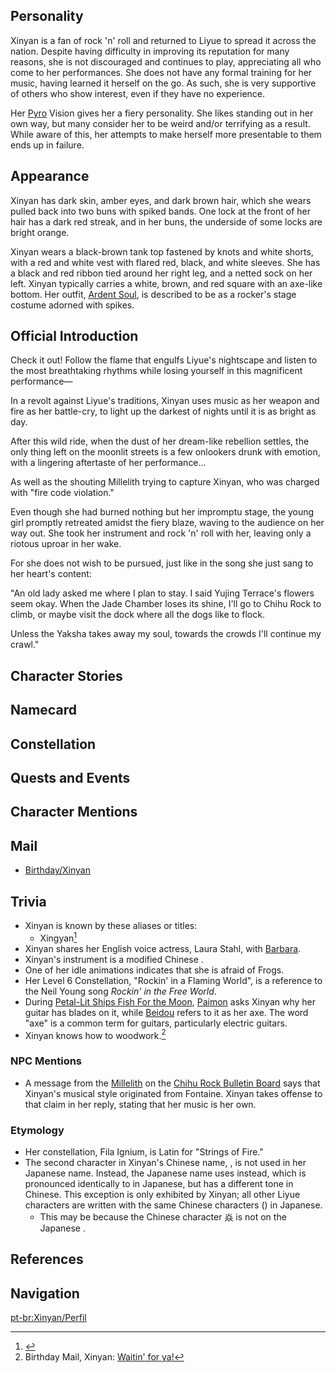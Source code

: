 {{CharacterTabs}}
{{Quote|Rock 'n' roll is an avant-garde art in Liyue Harbor and Xinyan is the pioneer in this field.<br />She rebels against ossified prejudices, using her music and passionate singing to awaken dazed souls fatigued by worldly matters.<br />If you get the chance, do not miss out on her next performance!|Description from the Official Website<ref>Official Genshin Impact Website: [https://genshin.hoyoverse.com/en/character/liyue?char=10 Xinyan]</ref>}}

==Personality==
{{Quote|Liyue's sole rock 'n' roll musician. She rebels against ossified prejudices using her music and passionate singing.|In-game character attributes and profile page text}}
Xinyan is a fan of rock 'n' roll and returned to Liyue to spread it across the nation. Despite having difficulty in improving its reputation for many reasons, she is not discouraged and continues to play, appreciating all who come to her performances. She does not have any formal training for her music, having learned it herself on the go. As such, she is very supportive of others who show interest, even if they have no experience.

Her [[Pyro]] Vision gives her a fiery personality. She likes standing out in her own way, but many consider her to be weird and/or terrifying as a result. While aware of this, her attempts to make herself more presentable to them ends up in failure.

==Appearance==
<!-- Keep appearance section short and concise. Limit to 3 paragraphs with 3-4 sentences each. -->
Xinyan has dark skin, amber eyes, and dark brown hair, which she wears pulled back into two buns with spiked bands. One lock at the front of her hair has a dark red streak, and in her buns, the underside of some locks are bright orange.

Xinyan wears a black-brown tank top fastened by knots and white shorts, with a red and white vest with flared red, black, and white sleeves. She has a black and red ribbon tied around her right leg, and a netted sock on her left. Xinyan typically carries a white, brown, and red square {{w|Ruan (instrument)|ruan}} with an axe-like bottom. Her outfit, [[Ardent Soul]], is described to be as a rocker's stage costume adorned with spikes.

==Official Introduction==
{{Official Introduction
|title=Time to rock!
|link=https://www.hoyolab.com/article/93224
|character=Xinyan
}}
{{Quote|She's on fire!|Boatman Wrench Wang, who started screaming, equal parts out of fear and excitement, after seeing the stage be set ablaze by a Vision while watching Xinyan's performance for the first time.}}

Check it out! Follow the flame that engulfs Liyue's nightscape and listen to the most breathtaking rhythms while losing yourself in this magnificent performance&mdash;

In a revolt against Liyue's traditions, Xinyan uses music as her weapon and fire as her battle-cry, to light up the darkest of nights until it is as bright as day.

After this wild ride, when the dust of her dream-like rebellion settles, the only thing left on the moonlit streets is a few onlookers drunk with emotion, with a lingering aftertaste of her performance...

As well as the shouting Millelith trying to capture Xinyan, who was charged with "fire code violation."

Even though she had burned nothing but her impromptu stage, the young girl promptly retreated amidst the fiery blaze, waving to the audience on her way out. She took her instrument and rock 'n' roll with her, leaving only a riotous uproar in her wake.

For she does not wish to be pursued, just like in the song she just sang to her heart's content:

"An old lady asked me where I plan to stay. I said Yujing Terrace's flowers seem okay. When the Jade Chamber loses its shine, I'll go to Chihu Rock to climb, or maybe visit the dock where all the dogs like to flock.

Unless the Yaksha takes away my soul, towards the crowds I'll continue my crawl."

==Character Stories==
{{Character Story
|title1        = Character Details
|text1         = <p>Rock 'n' roll originates in [[Fontaine]] and is just starting to find its feet in [[Liyue Harbor]], where Xinyan is pioneering the art.</p><p>Every night, she slings on her self-built instrument, steps onto her self-constructed stage, and plays her self-composed songs to a crowd of enthusiastic supporters.</p><p>Her music reflects her personality: bold and defiant, loud and proud.</p><p>She is no virtuoso, but this doesn't bother her dedicated fans one bit as they let loose and enjoy the show, singing their hearts out and shaking off the stress of the day.</p><p>In the heat of the moment, the fire that leaps from Xinyan's [[Vision]] seems ready to turn night into day.</p><p>"She is a rare rock 'n' roll talent and a master performer who really knows how to create an atmosphere," said a review of one of her live shows in [[The Steambird]].</p><p>Living in Liyue is expensive, especially when you want to enjoy the finer things in life. But as Xinyan would say to those tied down by worldly worries:</p><p>"If you know how to rock, then it's easier to roll."</p>
|mention1      = 

|title2        = Character Story 1
|friendship2   = 2
|text2         = <p>Xinyan does not adhere to traditional performance norms at all. Anything can be used as her instrument.</p><p>The pillars on-stage, the floorboards, the cheers and yells of the audience, and even the explosions and sparks created by her Vision are valid brushes with which she paints her performance.</p><p>The impromptu stage often starts to burn somewhere after the halfway mark of the performance, till all that's left is a smoking pile of charcoal.</p><p>After many warnings, the Millelith were finally forced to tighten their patrols and try to find ways to stop Xinyan from staging her performances.</p><p>The subsequent battles of wits tended to turn out in Xinyan's favor &mdash; she was often able to find a place to perform, set up a stage with frightening speed, and begin a raucous night with her audience.</p><p>The more reliable word on the street is that many patrolling Millelith were themselves infected by the "spirit of rock 'n' roll," becoming her [[Kun|loyal fans]] in the process.</p><p>Xinyan would get wind of the Millelith's latest patrol plans from these "friends of rock," and was thus able to avoid their eyes with ease.</p><p>Eventually, tiring of the lack of results, and in the absence of any evidence that anyone was harmed during Xinyan's performances, the Millelith came to adopt a "one eye open, one eye shut" approach to her actions.</p>
|mention2      = 

|title3        = Character Story 2
|friendship3   = 3
|text3         = <p>Xinyan is tall, has a sharp gaze, and always wears her stage costume in public to keep herself in the right mood for her music.</p><p>In the eyes of bystanders, this makes her quite the imposing sight as she walks down the street, and many assume she means trouble.</p><p>When she lines up to buy a snack, people in front of her in the queue will panic and move well out of her way.</p><p>If she happens to lock eyes with a young child, even for a brief moment, they will run crying to their parents.</p><p>Even when she has done nothing at all, Xinyan is often suspected of wrongdoing, purely because her fierce appearance makes her look like some sort of heinous villain in the eyes of some people.</p><p>Xinyan didn't care all that much about how other people saw her, but she did think that it wasn't a good thing to scare others and make trouble for them, if she could at all help it. Thus, she constantly looked for ways to make a change.</p><p>Every day when she woke up in the morning, she would look at herself in the mirror and massage her face with her fingers to stretch and relax her eyes a little.</p><p>She would even practice smiling and study expressions &mdash; verbal and facial alike &mdash; of great elegance.</p><p>After a significant amount of practice, she once came across a group of children bullying another child, and instinctually she went over to rescue the bullied child.</p><p>She gave the kid what she thought was a friendly smile and a gentle pat on the head. To say that the upset child quietened down after this would not be incorrect...</p><p>However, the reality of the matter was that the child was stood there frozen in fear as urine dribbled down their pants.</p><p>As for the would-be bullies, they screamed and fled in panic.</p><p>"Run! Run! The angry lady's turned into a monster! Sh&mdash;She's gonna eat us all!"</p><p>"Hey!!! I ain't gonna eat y'all! ...And I ain't no monster, either!"</p><p>But it was to no avail. The moment she raised her voice, all her hard work was undone.</p>
|mention3      = 

|title4        = Character Story 3
|friendship4   = 4
|text4         = <p>Xinyan has one standard by which she judges all things: is it or isn't it "rock 'n' roll?"</p><p>All that is just and upright &mdash; standing up for those who have been wronged, taking on challenges &mdash; is "rock 'n' roll," and all that is reprehensible &mdash; fearing the wicked, oppressing the kind, dirty tricks, scheming ways &mdash; is "not rock 'n' roll."</p><p>Rock is the spirit of rebellion and resistance, yes, but patently immoral acts are nonetheless "not rock 'n' roll."</p><p>Xinyan reserves the right to make these judgments, and whether these judgments are based on results or her mood, the difference between the things covered by these two opposing terms is clear.</p><p>The only catch is that these standards sound odd in certain contexts.</p><p>Due to her fierce appearance, Xinyan nearly has no friends, with [[Xiangling]] of [[Wanmin Restaurant]] being one of the few exceptions with whom she can speak most freely.</p><p>Xinyan has a special reason for coming to Wanmin Restaurant &mdash; for musical inspiration.</p><p>Whenever Xiangling is researching new recipes, others may run for the hills, but not Xinyan. She intentionally eats all the experimental products, and amid the taste bud explosion that results from the never-before-seen flavors, inspiration flows into her mind.</p><p>"Tell you what, Xiangling, that dish rocked!"</p><p>Though Xinyan considers this to be the highest praise, Xiangling finds it a little hard to be happy about such ratings.</p>
|mention4      = Xiangling

|title5        = Character Story 4
|friendship5   = 5
|text5         = <p>The eternal subject of rock 'n' roll is resistance.</p><p>But the thing that Xinyan resists is not a concrete thing, but rather, the conceptual shackles of "prejudice."</p><p>She was born into a poor family, and her parents placed great stock in her, giving her the best of what little they had in the hopes that she would be able to rise to "become a phoenix."</p><p>Of course, this "phoenix" would have to be something that they would recognize.</p><p>But things don't always turn out as planned. Xinyan grew to be taller than most girls, and her looks were far from anything that might be considered "cute." Nor was she any good at any of the feminine arts, whether it was cooking, chores, needlework.</p><p>So, since her childhood was so deeply impacted by such "prejudices," Xinyan understands how terrifying they could be.</p><p>Yet becoming a rock 'n' roll star has not caused her to give up on these other arts.</p><p>This is not only because she hates losing, but because she feels that "giving up because you have no talent" is itself a prejudiced belief.</p><p>Not long ago, a fan of Xinyan's named [[Yun Jin]] was invited to her place as a guest.</p><p>But if Xinyan hadn't opened the door herself, Yun Jin would have thought that she had the wrong house.</p><p>The house was spick and span, the windows were clean, and the home ornaments were hand-made and immaculately arranged.</p><p>The cooktop was still moist, indicating that someone had been cooking not long before, and there was half-sewn cloth by the bedside that looked much like the decorations Xinyan wore during her performances.</p><p>Why, this was practically the room of some refined lady of reputable upbringing, with nary any spirit of rock 'n' roll to be found!</p><p>Xinyan was quite worried that this fan of hers would find the difference between their impression of "rock 'n' roll" and this reality too jarring.</p><p>Unexpectedly, Yun Jin's support and fandom would only grow more intense after this.</p>
|mention5      = Yun Jin

|title6        = Character Story 5
|friendship6   = 6
|text6         = <p>The way Xinyan sees it, many adults fail to realize their potential because they are tied down by prejudice, giving in to fear and endless anxiety.</p><p>They do not understand what life is about, or where they are going.</p><p>She wrote these thoughts into her songs, but invited scorn from the very same adults. "What does this brat know?"</p><p>Even so, Xinyan did not waver. After all, such mockery was born of prejudice towards her age.</p><p>And if prejudice were something so easily overthrown, there would be no value in resisting it, would there?</p><p>She believes that rock 'n' roll is like a seed. After every performance, some seeds might sprout within the hearts of those adults who listen.</p><p>When they wake up the next day, perhaps they might receive some inspiration, or perhaps a change of mood will come over them...</p><p>Even if it only changes their thinking a little bit... Perhaps they might find that the real-life troubles they are facing are nothing but a storm in a teacup.</p><p>Of course, few people other than her audience and the "friends of rock" would credit this to rock 'n' roll.</p><p>But people do nonetheless say this around the tables after tea.</p><p>"Well, having a girl who plays rock 'n' roll is pretty interesting, no?"</p>
|mention6      = 

|title7        = Xinyan's Instrument
|friendship7   = 4
|text7         = <p>Xinyan's main instrument is a hand-made lyre of a very unique design. She based it off the rock 'n' roll instruments that were imported from Fontaine before adding additional modifications based on personal understanding.</p><p>For example, she mounted a crescent-shaped axe-blade on the tail end of the instrument so it might serve as a weapon in a pinch.</p><p>She also connected it to her Vision, allowing it to spew flames and sparks. Its internals can also spew flame, all the better for it to self-destruct if it falls into the wrong hands, preventing its misuse...</p><p>The list of modifications goes on, and they are too numerous to count.</p><p>This instrument is thus unique, and its sound profile is also special.</p><p>&mdash;Sorry, what? What do you mean, "these modifications sound like they have nothing to do with music?"</p><p>Sounds like you, too, need to attend one of her performances. You'll understand then.</p>
|mention7      = 

|title8        = Vision
|friendship8   = 6
|text8         = <p>Xinyan was someone who never fit in in Liyue Harbor, and she only found where she belonged when she encountered rock 'n' roll.</p><p>But because she lived in a land that had no place for rock 'n' roll yet, she needed to be able to attract enough attention.</p><p>She immersed herself in the world of music, looking for a way to move people's hearts. She broke many an instrument and played till calluses formed on both hands, but still, it was unsatisfactory.</p><p>"Who'd want to listen to this racket?"</p><p>The rotten-tomato reviews she received were starting to get to her. She wondered if she should quit.</p><p>Sitting on top of Mt. Tianheng, she looked down over Liyue Harbor. But though the lights lit the streets and alleys of the harbor, they could not light the flame of the spirit of rock 'n' roll.</p><p>She considered leaving, to go someplace where rock 'n' roll was appreciated. But would this not be running away? Would it not be a betrayal of rock 'n' roll's spirit of resistance?</p><p>No, she would not leave. She would become a "flame" that could light Liyue Harbor up.</p><p>She started experimenting with the use of fire to move people, adding sparks and explosions to her music.</p><p>But this was no mean feat for an ordinary person.</p><p>Who knows how many times she must have burnt her fingers or blown her instrument up. But still, she continued to practice every single day on top of Mt. Tianheng.</p><p>And perhaps it was that the gods themselves had great expectations of this new form of music that would soon grace the seven nations...</p><p>But regardless, the boiling-hot Vision would be the final stroke of perfection.</p><p>Xinyan dashed down the mountain and began her very first rock 'n' roll concert in Liyue Harbor.</p><p>Thus did her musical journey begin, with showers of sparks and explosions keeping time.</p>
|mention8      = 
}}

==Namecard==
{{Namecard|Xinyan: Song's End}}

==Constellation==
{{Constellation Lore|Fila Ignium}}

==Quests and Events==
{{Quest Appearances}}

==Character Mentions==
{{Character Mentions}}

==Mail==
*[[Birthday/Xinyan]]

==Trivia==
* Xinyan is known by these aliases or titles:
** Xingyan<ref>{{Ref/CS|Yun Jin|3}}</ref>
* Xinyan shares her English voice actress, Laura Stahl, with [[Barbara]].
* Xinyan's instrument is a modified Chinese {{w|ruan}}.
* One of her idle animations indicates that she is afraid of Frogs.
* Her Level 6 Constellation, "Rockin' in a Flaming World", is a reference to the Neil Young song ''Rockin' in the Free World''.
* During [[Petal-Lit Ships Fish For the Moon]], [[Paimon]] asks Xinyan why her guitar has blades on it, while [[Beidou]] refers to it as her axe. The word "axe" is a common term for guitars, particularly electric guitars.
* Xinyan knows how to woodwork.<ref>Birthday Mail, Xinyan: [[Birthday/Xinyan#Waitin' for ya!|Waitin' for ya!]]</ref>

===NPC Mentions===
* A message from the [[Millelith]] on the [[Chihu Rock Bulletin Board]] says that Xinyan's musical style originated from Fontaine. Xinyan takes offense to that claim in her reply, stating that her music is her own.

<!--
===Furniture Mentions===
*
-->

===Etymology===
* Her constellation, Fila Ignium, is Latin for "Strings of Fire."
* The second character in Xinyan's Chinese name, {{Lang|mini=1|zh=焱|zh_rm=yàn}}, is not used in her Japanese name. Instead, the Japanese name uses {{Lang|mini=1|ja=炎}} instead, which is pronounced identically to {{Lang|mini=1|ja=焱}} in Japanese, but has a different tone in Chinese. This exception is only exhibited by Xinyan; all other Liyue characters are written with the same Chinese characters ({{w|kanji}}) in Japanese.
** This may be because the Chinese character 焱 is not on the Japanese {{w|List of jōyō kanji|jouyou kanji list}}.

==References==
{{Reflist|2}}

==Navigation==
{{Character Navbox|link type=lore}}

[[pt-br:Xinyan/Perfil]]